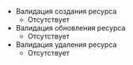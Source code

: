 - Валидация создания ресурса
    - Отсутствует
- Валидация обновления ресурса
    - Отсутствует
- Валидация удаления ресурса
    - Отсутствует
